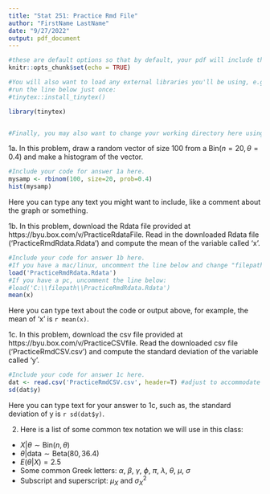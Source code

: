 ```yaml
---
title: "Stat 251: Practice Rmd File"
author: "FirstName LastName"
date: "9/27/2022"
output: pdf_document
---
```


```r
#these are default options so that by default, your pdf will include the code from your code chunks
knitr::opts_chunk$set(echo = TRUE)

#You will also want to load any external libraries you'll be using, e.g., ggplot, in your document here (you can load them at anytime, but it's good practice to load them at the beginning)
#run the line below just once: 
#tinytex::install_tinytex()

library(tinytex)


#Finally, you may also want to change your working directory here using: setwd(filepath) #default is to use the directory where this file is stored.  If you use the default, you will want to put the two data files in the same folder as this Rmd file.
```

1a. In this problem, draw a random vector of size 100 from a $\mbox{Bin}(n = 20, \theta = 0.4)$ and make a histogram of the vector.  
```r
#Include your code for answer 1a here.  
mysamp <- rbinom(100, size=20, prob=0.4)
hist(mysamp)
```

Here you can type any text you might want to include, like a comment about the graph or something.  


1b. In this problem, download the Rdata file provided at https://byu.box.com/v/PracticeRdataFile. Read in the downloaded Rdata file ('PracticeRmdRdata.Rdata') and compute the mean of the variable called 'x'.
```r
#Include your code for answer 1b here. 
#If you have a mac/linux, uncomment the line below and change "filepath" appropriately: 
load('PracticeRmdRdata.Rdata')
#If you have a pc, uncomment the line below: 
#load('C:\\filepath\\PracticeRmdRdata.Rdata')
mean(x)
```
Here you can type text about the code or output above, for example, the mean of 'x' is `r mean(x)`.


1c. In this problem, download the csv file provided at https://byu.box.com/v/PracticeCSVfile.  Read the downloaded csv file ('PracticeRmdCSV.csv') and compute the standard deviation of the variable called 'y'.
```r
#Include your code for answer 1c here.  
dat <- read.csv('PracticeRmdCSV.csv', header=T) #adjust to accommodate your OS and filepath
sd(dat$y)
```
Here you can type text for your answer to 1c, such as, the standard deviation of y is `r sd(dat$y)`.


2. Here is a list of some common tex notation we will use in this class: 
  - $X|\theta \sim \mbox{Bin}(n, \theta)$
  - $\theta | \mbox{data} \sim \mbox{Beta}(80, 36.4)$
  - $E(\theta | X ) = 2.5$
  - Some common Greek letters: $\alpha$, $\beta$, $\gamma$, $\phi$, $\pi$, $\lambda$, $\theta$, $\mu$, $\sigma$
  - Subscript and superscript: $\mu_X$ and $\sigma_X^2$
